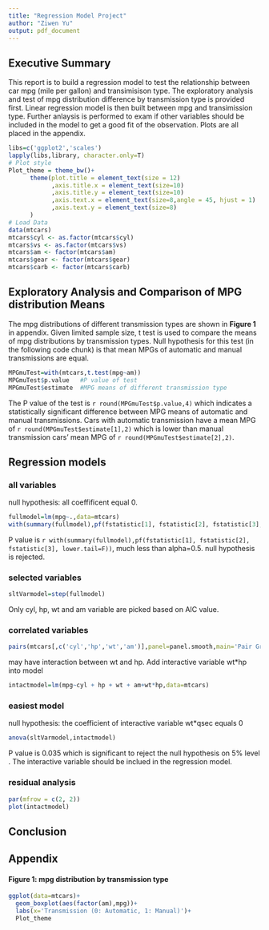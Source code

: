 ```yaml
---
title: "Regression Model Project"
author: "Ziwen Yu"
output: pdf_document
---
```


## Executive Summary
This report is to build a regression model to test the relationship between car mpg (mile per gallon) and transimisison type. The exploratory analysis and test of mpg distribution difference by transmission type is provided first. Linear regression model is then built between mpg and transimission type. Further anlaysis is performed to exam if other variables should be included in the model to get a good fit of the observation. Plots are all placed in the appendix.

```r
libs=c('ggplot2','scales')
lapply(libs,library, character.only=T)
# Plot style
Plot_theme = theme_bw()+
      theme(plot.title = element_text(size = 12)
            ,axis.title.x = element_text(size=10)
            ,axis.title.y = element_text(size=10)
            ,axis.text.x = element_text(size=8,angle = 45, hjust = 1)
            ,axis.text.y = element_text(size=8)            
      )
# Load Data
data(mtcars)
mtcars$cyl <- as.factor(mtcars$cyl)
mtcars$vs <- as.factor(mtcars$vs)
mtcars$am <- factor(mtcars$am)
mtcars$gear <- factor(mtcars$gear)
mtcars$carb <- factor(mtcars$carb)
```

## Exploratory Analysis and Comparison of MPG distribution Means
The mpg distributions of different transmission types are shown in **Figure 1** in appendix. Given limited sample size, t test is used to compare the means of mpg distributions by transmission types. Null hypothesis for this test (in the following code chunk) is that mean MPGs of automatic and manual transmissions are equal.
```r
MPGmuTest=with(mtcars,t.test(mpg~am))
MPGmuTest$p.value   #P value of test
MPGmuTest$estimate  #MPG means of different transmission type
```
The P value of the test is `r round(MPGmuTest$p.value,4)` which indicates a statistically significant difference between MPG means of automatic and manual transmissions. Cars with automatic transmission have a mean MPG of `r round(MPGmuTest$estimate[1],2)` which is lower than manual transmission cars' mean MPG of `r round(MPGmuTest$estimate[2],2)`.


## Regression models
### all variables
null hypothesis: all coeffificent equal 0.
```r
fullmodel=lm(mpg~.,data=mtcars)
with(summary(fullmodel),pf(fstatistic[1], fstatistic[2], fstatistic[3], lower.tail=F)) #Get P value from F distribution value
```
P value is  `r with(summary(fullmodel),pf(fstatistic[1], fstatistic[2], fstatistic[3], lower.tail=F))`, much less than alpha=0.5. null hypothesis is rejected. 

### selected variables
```r
sltVarmodel=step(fullmodel)
```
Only cyl, hp, wt and am variable are picked based on AIC value.

### correlated variables
```r
pairs(mtcars[,c('cyl','hp','wt','am')],panel=panel.smooth,main='Pair Graph of Selected Model Variables')
```
may have interaction between wt and hp. Add interactive variable wt*hp into model
```r
intactmodel=lm(mpg~cyl + hp + wt + am+wt*hp,data=mtcars)
```

### easiest model
null hypothesis: the coefficient of interactive variable wt*qsec equals 0
```r
anova(sltVarmodel,intactmodel)
```
P value is 0.035 which is significant to reject the null hypothesis on 5% level . The interactive variable should be inclued in the regression model.

### residual analysis
```r
par(mfrow = c(2, 2))
plot(intactmodel)
```

## Conclusion

## Appendix  
#### Figure 1: mpg distribution by transmission type
```r
ggplot(data=mtcars)+
  geom_boxplot(aes(factor(am),mpg))+
  labs(x='Transmission (0: Automatic, 1: Manual)')+
  Plot_theme
```
